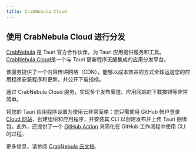 ```yaml
---
title: CrabNebula Cloud
---
```


## 使用 CrabNebula Cloud 进行分发

[CrabNebula](https://crabnebula.dev) 是 Tauri 官方合作伙伴，为 Tauri 应用提供服务和工具。
[CrabNebula Cloud](https://crabnebula.dev/cloud/)是一个与 Tauri 更新程序无缝集成的应用分发平台。

该服务提供了一个内容传递网络（CDN），能够以成本效益的方式全球运送您的应用程序安装程序和更新，并公开下载指标。

通过 CrabNebula Cloud 服务，实现多个发布渠道、应用网站的下载按钮等非常简单。

将您的 Tauri 应用程序设置为使用云非常简单：您只需使用 GitHub 帐户登录 [Cloud 网站]，创建组织和应用程序，并安装其 CLI 以创建发布并上传 Tauri 捆绑包。此外，还提供了一个 [GitHub Action] 来简化在 GitHub 工作流程中使用 CLI 的过程。

更多信息，请参阅 [CrabNebula 云文档].

[GitHub Action]: https://github.com/crabnebula-dev/cloud-release/
[Cloud 网站]: https://web.crabnebula.cloud/
[CrabNebula 云文档]: https://docs.crabnebula.dev/cloud/

